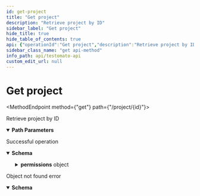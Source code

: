 ```yaml
---
id: get-project
title: "Get project"
description: "Retrieve project by ID"
sidebar_label: "Get project"
hide_title: true
hide_table_of_contents: true
api: {"operationId":"Get project","description":"Retrieve project by ID","security":[{"ApiToken":[]}],"tags":["Project"],"responses":{"200":{"description":"Successful operation","content":{"application/json":{"schema":{"allOf":[{"type":"object","properties":{"id":{"description":"Project ID","example":"50a9f72f14db3be812000233","type":"string"},"title":{"description":"Project title","type":"string"},"url":{"description":"Project base URL","example":"https://testomato.com","type":"string"},"period":{"description":"Period of test checking - `false` means never check Test automatically.","default":"5 minutes","enum":["5 minutes","30 minutes","1 hour","8 hours","1 day","7 days",false],"type":"string"},"uptimeUrl":{"description":"Uptime URL","type":"string"},"uptimeEnabled":{"description":"Uptime period in seconds - `false` means uptime is disabled","type":"string","enum":[false,15,30,60]},"apiKey":{"description":"apiKey that can be used for the project operations","example":123456,"type":"string"},"payerId":{"description":"Identification of the project owner.","type":"integer"},"location":{"description":"Project check location","type":"string","enum":["eu","de","gb","ca","us","tx","dc","sg","hk"]},"checkDefaultErrors":{"type":"boolean","default":true},"created":{"description":"Date and time of project creation","type":"string","format":"date-time"},"userAgent":{"description":"User agent","default":"Testomatobot/1.0 (Linux x86_64; +https://www.testomato.com/testomatobot) minicrawler/5.2.2","type":"string"},"timeout":{"description":"Cumulated project timeout in seconds","type":"integer","default":3},"delay":{"description":"Bulk request delay in miliseconds","type":"integer","format":"int64","default":50},"userIds":{"type":"array","description":"Array of users ID's with access to the project","items":{"type":"integer"}},"name":{"description":"Project name was replaced by Project title","type":"string","deprecated":true}},"title":"Project"},{"type":"object","properties":{"permissions":{"type":"object","description":"Project permissions for current user","properties":{"read":{"type":"boolean","description":"Can current user view results?"},"run":{"type":"boolean","description":"Can current user run checks?"},"editTest":{"type":"boolean"},"edit":{"type":"boolean","description":"Can current user edit project settings?"},"manageUsers":{"description":"Can current user manage others?","type":"boolean","default":true},"apiKey":{"type":"boolean","description":"Can current user view apiKey?","default":true},"leave":{"description":"Can current user leave project?","type":"boolean","default":true}},"title":"Permissions"}}}]}}}},"404":{"description":"Object not found error","content":{"application/json":{"schema":{"properties":{"message":{"description":"Error message text","default":"Object not found","type":"string"},"code":{"description":"Error code number","default":404,"type":"integer"},"ok":{"type":"boolean","default":false},"error":{"type":"boolean","default":true}}}}}}},"parameters":[{"name":"id","description":"A unique project ID","example":"5e9602e7a39e5a46428b457f","allowEmptyValue":false,"required":true,"in":"path","schema":{"type":"string"}}],"method":"get","path":"/project/{id}","servers":[{"url":"https://testomato.com/api","description":"Testomato"}],"securitySchemes":{"ApiToken":{"description":"The Testomato API Token can be obtained from the [User Profile](https://www.testomato.com/user/profile) \nor directly through the API by a `POST` request send to `/api/authenticate` visit \n[Get API token](/api/get-api-token) for more information.\n\nTestomato API token use [JWT schema](https://jwt.io/).\n","type":"http","scheme":"bearer","bearerFormat":"JWT"}},"info":{"title":"Testomato API","description":"If you would like to participate in the future development of our\nroadmap, please don't be shy! We'd love to hear your suggestions:\nsupport@testomato.com\n","termsOfService":"https://www.testomato.com/terms-of-service","version":"1.0.0","contact":{"email":"support@testomato.com"}},"postman":{"name":"Get project","description":{"content":"Retrieve project by ID","type":"text/plain"},"url":{"path":["project",":id"],"host":["{{baseUrl}}"],"query":[],"variable":[{"disabled":false,"description":{"content":"(Required) A unique project ID","type":"text/plain"},"type":"any","value":"","key":"id"}]},"header":[{"key":"Accept","value":"application/json"}],"method":"GET","auth":{"type":"bearer","bearer":[{"type":"any","value":"<Bearer Token>","key":"token"}]}}}
sidebar_class_name: "get api-method"
info_path: api/testomato-api
custom_edit_url: null
---
```



<h1 className={"openapi__heading"}>Get project</h1>

<MethodEndpoint method={"get"} path={"/project/{id}"}></MethodEndpoint>



Retrieve project by ID

<details style={{"marginBottom":"1rem"}} className={"openapi-markdown__details"} data-collapsed={false} open={true}><summary style={{}}><strong>Path Parameters</strong></summary><div><ul><ParamsItem className={"paramsItem"} param={{"name":"id","description":"A unique project ID","example":"5e9602e7a39e5a46428b457f","allowEmptyValue":false,"required":true,"in":"path","schema":{"type":"string"}}}></ParamsItem></ul></div></details><div><div><ApiTabs><TabItem label={"200"} value={"200"}><div>

Successful operation

</div><div><MimeTabs className={"openapi-tabs__mime"} schemaType={"response"}><TabItem label={"application/json"} value={"application/json"}><SchemaTabs className={"openapi-tabs__schema"}><TabItem label={"Schema"} value={"Schema"}><details style={{}} className={"openapi-markdown__details"} data-collapsed={false} open={true}><summary style={{"textAlign":"left"}}><strong>Schema</strong></summary><div style={{"textAlign":"left","marginLeft":"1rem"}}></div><ul style={{"marginLeft":"1rem"}}><SchemaItem collapsible={false} name={"id"} required={false} schemaName={"string"} qualifierMessage={undefined} schema={{"description":"Project ID","example":"50a9f72f14db3be812000233","type":"string"}}></SchemaItem><SchemaItem collapsible={false} name={"title"} required={false} schemaName={"string"} qualifierMessage={undefined} schema={{"description":"Project title","type":"string"}}></SchemaItem><SchemaItem collapsible={false} name={"url"} required={false} schemaName={"string"} qualifierMessage={undefined} schema={{"description":"Project base URL","example":"https://testomato.com","type":"string"}}></SchemaItem><SchemaItem collapsible={false} name={"period"} required={false} schemaName={"string"} qualifierMessage={"**Possible values:** [`5 minutes`, `30 minutes`, `1 hour`, `8 hours`, `1 day`, `7 days`, `false`]"} schema={{"description":"Period of test checking - `false` means never check Test automatically.","default":"5 minutes","enum":["5 minutes","30 minutes","1 hour","8 hours","1 day","7 days",false],"type":"string"}}></SchemaItem><SchemaItem collapsible={false} name={"uptimeUrl"} required={false} schemaName={"string"} qualifierMessage={undefined} schema={{"description":"Uptime URL","type":"string"}}></SchemaItem><SchemaItem collapsible={false} name={"uptimeEnabled"} required={false} schemaName={"string"} qualifierMessage={"**Possible values:** [`false`, `15`, `30`, `60`]"} schema={{"description":"Uptime period in seconds - `false` means uptime is disabled","type":"string","enum":[false,15,30,60]}}></SchemaItem><SchemaItem collapsible={false} name={"apiKey"} required={false} schemaName={"string"} qualifierMessage={undefined} schema={{"description":"apiKey that can be used for the project operations","example":123456,"type":"string"}}></SchemaItem><SchemaItem collapsible={false} name={"payerId"} required={false} schemaName={"integer"} qualifierMessage={undefined} schema={{"description":"Identification of the project owner.","type":"integer"}}></SchemaItem><SchemaItem collapsible={false} name={"location"} required={false} schemaName={"string"} qualifierMessage={"**Possible values:** [`eu`, `de`, `gb`, `ca`, `us`, `tx`, `dc`, `sg`, `hk`]"} schema={{"description":"Project check location","type":"string","enum":["eu","de","gb","ca","us","tx","dc","sg","hk"]}}></SchemaItem><SchemaItem collapsible={false} name={"checkDefaultErrors"} required={false} schemaName={"boolean"} qualifierMessage={undefined} schema={{"type":"boolean","default":true}}></SchemaItem><SchemaItem collapsible={false} name={"created"} required={false} schemaName={"date-time"} qualifierMessage={undefined} schema={{"description":"Date and time of project creation","type":"string","format":"date-time"}}></SchemaItem><SchemaItem collapsible={false} name={"userAgent"} required={false} schemaName={"string"} qualifierMessage={undefined} schema={{"description":"User agent","default":"Testomatobot/1.0 (Linux x86_64; +https://www.testomato.com/testomatobot) minicrawler/5.2.2","type":"string"}}></SchemaItem><SchemaItem collapsible={false} name={"timeout"} required={false} schemaName={"integer"} qualifierMessage={undefined} schema={{"description":"Cumulated project timeout in seconds","type":"integer","default":3}}></SchemaItem><SchemaItem collapsible={false} name={"delay"} required={false} schemaName={"int64"} qualifierMessage={undefined} schema={{"description":"Bulk request delay in miliseconds","type":"integer","format":"int64","default":50}}></SchemaItem><SchemaItem collapsible={false} name={"userIds"} required={false} schemaName={"integer[]"} qualifierMessage={undefined} schema={{"type":"array","description":"Array of users ID's with access to the project","items":{"type":"integer"}}}></SchemaItem><SchemaItem collapsible={false} name={"name"} required={false} schemaName={"string"} qualifierMessage={undefined} schema={{"description":"Project name was replaced by Project title","type":"string","deprecated":true}}></SchemaItem><SchemaItem collapsible={true} className={"schemaItem"}><details style={{}} className={"openapi-markdown__details"}><summary style={{}}><strong>permissions</strong><span style={{"opacity":"0.6"}}> object</span></summary><div style={{"marginLeft":"1rem"}}><div style={{"marginTop":".5rem","marginBottom":".5rem"}}>

Project permissions for current user

</div><SchemaItem collapsible={false} name={"read"} required={false} schemaName={"boolean"} qualifierMessage={undefined} schema={{"type":"boolean","description":"Can current user view results?"}}></SchemaItem><SchemaItem collapsible={false} name={"run"} required={false} schemaName={"boolean"} qualifierMessage={undefined} schema={{"type":"boolean","description":"Can current user run checks?"}}></SchemaItem><SchemaItem collapsible={false} name={"editTest"} required={false} schemaName={"boolean"} qualifierMessage={undefined} schema={{"type":"boolean"}}></SchemaItem><SchemaItem collapsible={false} name={"edit"} required={false} schemaName={"boolean"} qualifierMessage={undefined} schema={{"type":"boolean","description":"Can current user edit project settings?"}}></SchemaItem><SchemaItem collapsible={false} name={"manageUsers"} required={false} schemaName={"boolean"} qualifierMessage={undefined} schema={{"description":"Can current user manage others?","type":"boolean","default":true}}></SchemaItem><SchemaItem collapsible={false} name={"apiKey"} required={false} schemaName={"boolean"} qualifierMessage={undefined} schema={{"type":"boolean","description":"Can current user view apiKey?","default":true}}></SchemaItem><SchemaItem collapsible={false} name={"leave"} required={false} schemaName={"boolean"} qualifierMessage={undefined} schema={{"description":"Can current user leave project?","type":"boolean","default":true}}></SchemaItem></div></details></SchemaItem></ul></details></TabItem><TabItem label={"Example (from schema)"} value={"Example (from schema)"}><ResponseSamples responseExample={"{\n  \"id\": \"50a9f72f14db3be812000233\",\n  \"title\": \"string\",\n  \"url\": \"https://testomato.com\",\n  \"period\": \"5 minutes\",\n  \"uptimeUrl\": \"string\",\n  \"uptimeEnabled\": false,\n  \"apiKey\": 123456,\n  \"payerId\": 0,\n  \"location\": \"eu\",\n  \"checkDefaultErrors\": true,\n  \"created\": \"2023-03-29T13:34:17.170Z\",\n  \"userAgent\": \"Testomatobot/1.0 (Linux x86_64; +https://www.testomato.com/testomatobot) minicrawler/5.2.2\",\n  \"timeout\": 3,\n  \"delay\": 50,\n  \"userIds\": [\n    0\n  ],\n  \"permissions\": {\n    \"read\": true,\n    \"run\": true,\n    \"editTest\": true,\n    \"edit\": true,\n    \"manageUsers\": true,\n    \"apiKey\": true,\n    \"leave\": true\n  }\n}"} language={"json"}></ResponseSamples></TabItem></SchemaTabs></TabItem></MimeTabs></div></TabItem><TabItem label={"404"} value={"404"}><div>

Object not found error

</div><div><MimeTabs className={"openapi-tabs__mime"} schemaType={"response"}><TabItem label={"application/json"} value={"application/json"}><SchemaTabs className={"openapi-tabs__schema"}><TabItem label={"Schema"} value={"Schema"}><details style={{}} className={"openapi-markdown__details"} data-collapsed={false} open={true}><summary style={{"textAlign":"left"}}><strong>Schema</strong></summary><div style={{"textAlign":"left","marginLeft":"1rem"}}></div><ul style={{"marginLeft":"1rem"}}><SchemaItem collapsible={false} name={"message"} required={false} schemaName={"string"} qualifierMessage={undefined} schema={{"description":"Error message text","default":"Object not found","type":"string"}}></SchemaItem><SchemaItem collapsible={false} name={"code"} required={false} schemaName={"integer"} qualifierMessage={undefined} schema={{"description":"Error code number","default":404,"type":"integer"}}></SchemaItem><SchemaItem collapsible={false} name={"ok"} required={false} schemaName={"boolean"} qualifierMessage={undefined} schema={{"type":"boolean","default":false}}></SchemaItem><SchemaItem collapsible={false} name={"error"} required={false} schemaName={"boolean"} qualifierMessage={undefined} schema={{"type":"boolean","default":true}}></SchemaItem></ul></details></TabItem><TabItem label={"Example (from schema)"} value={"Example (from schema)"}><ResponseSamples responseExample={"{\n  \"message\": \"Object not found\",\n  \"code\": 404,\n  \"ok\": false,\n  \"error\": true\n}"} language={"json"}></ResponseSamples></TabItem></SchemaTabs></TabItem></MimeTabs></div></TabItem></ApiTabs></div></div>
      